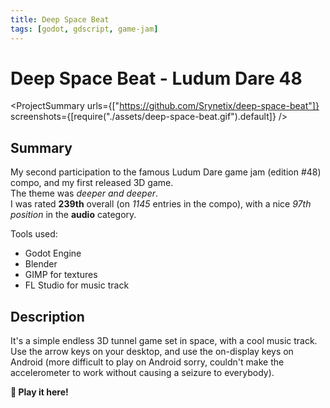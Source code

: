 ```yaml
---
title: Deep Space Beat
tags: [godot, gdscript, game-jam]
---
```


<Back name="Projects" link="../../" />

# Deep Space Beat - Ludum Dare 48

<ProjectSummary
  urls={["https://github.com/Srynetix/deep-space-beat"]}
  screenshots={[require("./assets/deep-space-beat.gif").default]}
/>

## Summary

My second participation to the famous <ELink href="https://ldjam.com/events/ludum-dare/48/">Ludum Dare game jam (edition #48)</ELink> compo, and my first released 3D game.  
The theme was _deeper and deeper_.  
I was rated <ELink href="https://ldjam.com/events/ludum-dare/48/deep-space-beat"><b>239th</b> overall</ELink> (on _1145_ entries in the compo), with a nice _97th position_ in the **audio** category.

Tools used:

- Godot Engine
- Blender
- GIMP for textures
- FL Studio for music track

## Description

It's a simple endless 3D tunnel game set in space, with a cool music track.
Use the arrow keys on your desktop, and use the on-display keys on Android (more difficult to play on Android sorry, couldn't make the accelerometer to work without causing a seizure to everybody).

<ELink href="https://srynetix.github.io/deep-space-beat/">
  <b>🚀 Play it here!</b>
</ELink>
